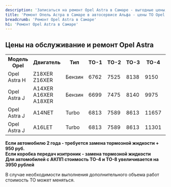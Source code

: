 ```yaml
---
description: 'Записаться на ремонт Opel Astra в Самаре - выгодные цены, гарантия, скидки и акции, официальный сервис Опель Астра.'
title: 'Ремонт Опель Астра в Самаре в автосервисе Альфа - цены ТО Opel Astra'
breadcrumb: 'Ремонт Opel Astra в Самаре'
h1: 'Ремонт Opel Astra в Самаре'
---
```

<h2>Цены на обслуживание и ремонт  Opel Astra</h2>
<table>
<tbody>
<tr>
	<th>
		 Модель Opel
	</th>
	<th>
		 Двигатель
	</th>
	<th>
		 Тип
	</th>
	<th>
		 ТО-1
	</th>
	<th>
		 ТО-2
	</th>
	<th>
		 ТО-3
	</th>
	<th>
		 ТО-4
	</th>
	<th>
		 ТО-5
	</th>
	<th>
		 ТО-6
	</th>
	<th>
		 ТО-7
	</th>
	<th>
		 ТО-8
	</th>
	<th>
		 ТО-9
	</th>
</tr>
<tr>
	<td>
		 Opel Astra H
	</td>
	<td>
		 Z18XER Z16XER
	</td>
	<td>
		 Бензин
	</td>
	<td>
		 6762
	</td>
	<td>
		 7525
	</td>
	<td>
		 8138
	</td>
	<td>
		 9150
	</td>
	<td>
		 6762
	</td>
	<td>
		 7525
	</td>
	<td>
		 8138
	</td>
	<td>
		 9150
	</td>
	<td>
		 6762
	</td>
</tr>
<tr>
	<td>
		 Opel Astra J
	</td>
	<td>
		 A14XER A16XER A18XER
	</td>
	<td>
		 Бензин
	</td>
	<td>
		 6699
	</td>
	<td>
		 7475
	</td>
	<td>
		 8140
	</td>
	<td>
		 9975
	</td>
	<td>
		 6699
	</td>
	<td>
		 7475
	</td>
	<td>
		 8140
	</td>
	<td>
		 9975
	</td>
	<td>
		 6699
	</td>
</tr>
<tr>
	<td>
		 Opel Astra J
	</td>
	<td>
		 A14NET
	</td>
	<td>
		 Turbo
	</td>
	<td>
		 6813
	</td>
	<td>
		 7589
	</td>
	<td>
		 8613
	</td>
	<td>
		 11657
	</td>
	<td>
		 6813
	</td>
	<td>
		 7589
	</td>
	<td>
		 8613
	</td>
	<td>
		 11657
	</td>
	<td>
		 6813
	</td>
</tr>
<tr>
	<td>
		 Opel Astra J
	</td>
	<td>
		 A16LET
	</td>
	<td>
		 Turbo
	</td>
	<td>
		 6813
	</td>
	<td>
		 7589
	</td>
	<td>
		 8613
	</td>
	<td>
		 11301
	</td>
	<td>
		 6813
	</td>
	<td>
		 7589
	</td>
	<td>
		 8613
	</td>
	<td>
		 11301
	</td>
	<td>
		 6813
	</td>
</tr>
</tbody>
</table>
<p>
 <b>Если автомобилю 2 года - требуется замена тормозной жидкости + 950 руб.</b> <br />
 <b>Если коробка передач изитроник - замена тормозной жидкости</b> <br />
 <b>Для автомобилей с АКПП стоимость ТО-4 и ТО-8 увеличивается на 3950 рублей</b>
</p>
<p>
	 В случае необходимости выполнения дополнительного объема работ стоимость ТО может меняться.
</p>
